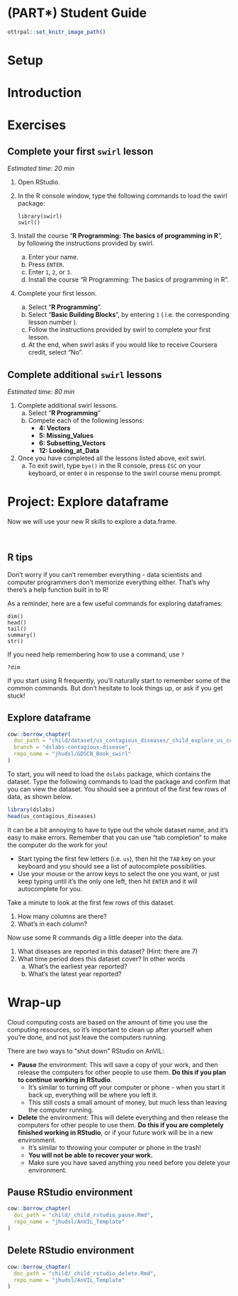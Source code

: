 # (PART\*) Student Guide {-}


```r
ottrpal::set_knitr_image_path()
```

# Setup

# Introduction

# Exercises

## Complete your first `swirl` lesson

*Estimated time: 20 min*

1. Open RStudio.
1. In the R console window, type the following commands to load the swirl package:

    ```
    library(swirl)
    swirl()
    ```

1. Install the course “**R Programming: The basics of programming in R**”, by following the instructions provided by swirl.
    a. Enter your name.
    a. Press `ENTER`.
    a. Enter `1`, `2`, or `3`.
    a. Install the course “R Programming: The basics of programming in R”.
1. Complete your first lesson.
    a. Select “**R Programming**”.
    a. Select “**Basic Building Blocks**”, by entering `1` ( i.e. the corresponding lesson number ).
    a. Follow the instructions provided by swirl to complete your first lesson.
    a. At the end, when swirl asks if you would like to receive Coursera credit, select “No”.


## Complete additional `swirl` lessons

*Estimated time: 80 min*

1. Complete additional swirl lessons. 
    a. Select “**R Programming**”
    a. Compete each of the following lessons:
        - **4: Vectors**
        - **5: Missing_Values**
        - **6: Subsetting_Vectors**
        - **12: Looking_at_Data**
1. Once you have completed all the lessons listed above, exit swirl.
    a. To exit swirl, type `bye()` in the R console, press `ESC` on your keyboard, or enter `0` in response to the swirl course menu prompt.

# Project: Explore dataframe

Now we will use your new R skills to explore a data.frame.

<br>

## R tips

Don't worry if you can't remember everything - data scientists and computer programmers don't memorize everything either.  That's why there's a help function built in to R!

As a reminder, here are a few useful commands for exploring dataframes:
```
dim()
head()
tail()
summary()
str()
```

If you need help remembering how to use a command, use `?`
```
?dim
```

If you start using R frequently, you'll naturally start to remember some of the common commands.  But don't hesitate to look things up, or ask if you get stuck!

## Explore dataframe

```r
cow::borrow_chapter(
  doc_path = "child/dataset/us_contagious_diseases/_child_explore_us_contagious_diseases.Rmd",
  branch = "dslabs-contagious-disease",
  repo_name = "jhudsl/GDSCN_Book_swirl"
)
```

To start, you will need to load the `dslabs` package, which contains the dataset.  Type the following commands to load the package and confirm that you can view the dataset.  You should see a printout of the first few rows of data, as shown below.

```r
library(dslabs)
head(us_contagious_diseases)
```
 
:::{.notice}
It can be a bit annoying to have to type out the whole dataset name, and it's easy to make errors.  Remember that you can use "tab completion" to make the computer do the work for you!

- Start typing the first few letters (i.e. `us`), then hit the `TAB` key on your keyboard and you should see a list of autocomplete possibilities.
- Use your mouse or the arrow keys to select the one you want, or just keep typing until it's the only one left, then hit `ENTER` and it will autocomplete for you.
:::

Take a minute to look at the first few rows of this dataset.

:::{.reflection}
1. How many columns are there?
1. What's in each column?
:::

Now use some R commands dig a little deeper into the data.

:::{.reflection}
1. What diseases are reported in this dataset?  (Hint: there are 7)
1. What time period does this dataset cover?  In other words
    a. What's the earliest year reported?
    b. What's the latest year reported?
:::

# Wrap-up

Cloud computing costs are based on the amount of time you use the computing resources, so it's important to clean up after yourself when you're done, and not just leave the computers running.

There are two ways to "shut down" RStudio on AnVIL:

- **Pause** the environment: This will save a copy of your work, and then release the computers for other people to use them.  **Do this if you plan to continue working in RStudio**.
    - It's similar to turning off your computer or phone - when you start it back up, everything will be where you left it.
    - This still costs a small amount of money, but much less than leaving the computer running.  
- **Delete** the environment: This will delete everything and then release the computers for other people to use them.  **Do this if you are completely finished working in RStudio**, or if your future work will be in a new environment.
    - It's similar to throwing your computer or phone in the trash!
    - **You will not be able to recover your work.**
    - Make sure you have saved anything you need before you delete your environment.  

## Pause RStudio environment

```r
cow::borrow_chapter(
  doc_path = "child/_child_rstudio_pause.Rmd",
  repo_name = "jhudsl/AnVIL_Template"
)
```

## Delete RStudio environment

```r
cow::borrow_chapter(
  doc_path = "child/_child_rstudio_delete.Rmd",
  repo_name = "jhudsl/AnVIL_Template"
)
```
